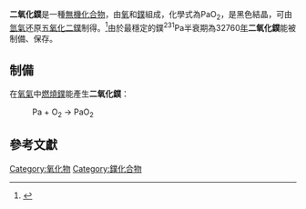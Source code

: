 {{Chembox
|ImageFile=CaF2 polyhedra.png
| IUPACName = Protactinium(IV) oxide
| Section1 = {{Chembox Identifiers
|  SMILES = O=[Pa]=O
|  StdInChI = 1S/2O.Pa
|   StdInChI_Ref = {{stdinchicite|correct|??}}
|  StdInChIKey = FUMADFKVOBAYPE-UHFFFAOYSA-N
|   StdInChIKey_Ref = {{stdinchicite|correct|??}}}}
| Section2 = {{Chembox Properties
| Formula = PaO<sub>2</sub>
| MolarMass = 263.02571 g mol<sup>-1</sup>
| Density = 10.47 g/cm<sup>3</sup>
|  Appearance = 黑色結晶}}
}}
'''二氧化鏷'''是一種[[無機化合物|無機化合物]]，由[[氧|氧]]和[[鏷|鏷]]組成，化學式為PaO<sub>2</sub>，是黑色結晶，可由[[氫氣|氫氣]]还原[[五氧化二鏷|五氧化二鏷]]制得。<ref>{{cite journal | doi =  10.1021/ja01652a011 | year =  1954 | last1 =  Sellers | first1 = Philip A. | last2 =  Fried | first2 =  Sherman | last3 =  Elson | first3 =  Robert E. | last4 =  Zachariasen | first4 =  W. H. | journal =  Journal of the American Chemical Society | volume =  76 | pages =  5935 | title = The Preparation of Some Protactinium Compounds and the Metal}}</ref>由於最穩定的鏷<sup>231</sup>Pa半衰期為32760[[年|年]]'''二氧化鏷'''能被制備、保存。

== 制備 ==
在[[氧氣|氧氣]]中[[燃燒|燃燒]][[鏷|鏷]]能產生'''二氧化鏷'''：
:Pa + O<sub>2</sub> → PaO<sub>2</sub>

== 參考文獻 ==
{{Reflist}}
{{鏷化合物}}
{{Inorganic-compound-stub}}


[[Category:氧化物|Category:氧化物]]
[[Category:鏷化合物|Category:鏷化合物]]